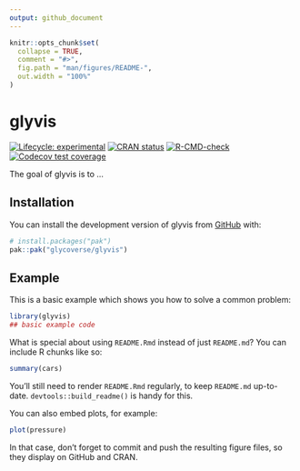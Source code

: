 ```yaml
---
output: github_document
---
```


<!-- README.md is generated from README.Rmd. Please edit that file -->

```r
knitr::opts_chunk$set(
  collapse = TRUE,
  comment = "#>",
  fig.path = "man/figures/README-",
  out.width = "100%"
)
```

# glyvis

<!-- badges: start -->
[![Lifecycle: experimental](https://img.shields.io/badge/lifecycle-experimental-orange.svg)](https://lifecycle.r-lib.org/articles/stages.html#experimental)
[![CRAN status](https://www.r-pkg.org/badges/version/glyvis)](https://CRAN.R-project.org/package=glyvis)
[![R-CMD-check](https://github.com/glycoverse/glyvis/actions/workflows/R-CMD-check.yaml/badge.svg)](https://github.com/glycoverse/glyvis/actions/workflows/R-CMD-check.yaml)
[![Codecov test coverage](https://codecov.io/gh/glycoverse/glyvis/graph/badge.svg)](https://app.codecov.io/gh/glycoverse/glyvis)
<!-- badges: end -->

The goal of glyvis is to ...

## Installation

You can install the development version of glyvis from [GitHub](https://github.com/) with:

``` r
# install.packages("pak")
pak::pak("glycoverse/glyvis")
```

## Example

This is a basic example which shows you how to solve a common problem:

```r
library(glyvis)
## basic example code
```

What is special about using `README.Rmd` instead of just `README.md`? You can include R chunks like so:

```r
summary(cars)
```

You'll still need to render `README.Rmd` regularly, to keep `README.md` up-to-date. `devtools::build_readme()` is handy for this.

You can also embed plots, for example:

```r
plot(pressure)
```

In that case, don't forget to commit and push the resulting figure files, so they display on GitHub and CRAN.
